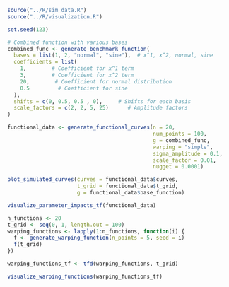 ```r
source("../R/sim_data.R")
source("../R/visualization.R")

set.seed(123)
```


```r
# Combined function with various bases
combined_func <- generate_benchmark_function(
  bases = list(1, 2, "normal", "sine"),  # x^1, x^2, normal, sine
  coefficients = list(
    1,        # Coefficient for x^1 term
    3,        # Coefficient for x^2 term
    20,        # Coefficient for normal distribution
    0.5         # Coefficient for sine
  ),
  shifts = c(0, 0.5, 0.5 , 0),     # Shifts for each basis
  scale_factors = c(2, 2, 5, 25)      # Amplitude factors
)

functional_data <- generate_functional_curves(n = 20,
                                              num_points = 100,
                                              g = combined_func,
                                              warping = "simple",
                                              sigma_amplitude = 0.1,
                                              scale_factor = 0.01,
                                              nugget = 0.0001)

```


```r
plot_simulated_curves(curves = functional_data$curves, 
                      t_grid = functional_data$t_grid,
                      g = functional_data$base_function)
```


```r
visualize_parameter_impacts_tf(functional_data)
```

```r
n_functions <- 20
t_grid <- seq(0, 1, length.out = 100)
warping_functions <- lapply(1:n_functions, function(i) {
  f <- generate_warping_function(n_points = 5, seed = i)
  f(t_grid)
})

warping_functions_tf <- tfd(warping_functions, t_grid)

visualize_warping_functions(warping_functions_tf)
```

